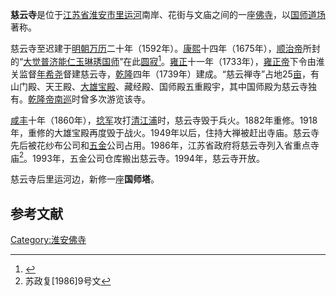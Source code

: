 '''慈云寺'''是位于[[江苏省|江苏省]][[淮安市|淮安市]][[里运河|里运河]]南岸、花街与文庙之间的一座[[佛寺|佛寺]]，以[[国师道场|国师道场]]著称。

慈云寺至迟建于[[明朝|明朝]][[万历|万历]]二十年（1592年）。[[康熙|康熙]]十四年（1675年），[[顺治帝|顺治帝]]所封的“[[玉林通琇|大觉普济能仁玉琳琇国师]]”在此[[圆寂|圆寂]]<ref>{{Cite web |url=http://mzzjj.huaian.gov.cn/mzzjj/jsp/common/content.jsp?articleId=35437&facolumnId=8361 |title=慈云禅寺 |accessdate=2008-01-02 |archive-date=2007-12-28 |archive-url=https://web.archive.org/web/20071228143050/http://mzzjj.huaian.gov.cn/mzzjj/jsp/common/content.jsp?articleId=35437&facolumnId=8361 |dead-url=yes }}</ref>。[[雍正|雍正]]十一年（1733年），[[雍正帝|雍正帝]]下令由淮关监督[[年希尧|年希尧]]督建慈云寺，[[乾隆|乾隆]]四年（1739年）建成。“慈云禅寺”占地25[[亩|亩]]，有山门殿、天王殿、[[大雄宝殿|大雄宝殿]]、藏经殿、国师殿五重殿宇，其中国师殿为慈云寺独有。[[乾隆帝南巡|乾隆帝南巡]]时曾多次游览该寺。
    
[[咸丰_(年号)|咸丰]]十年（1860年），[[捻军|捻军]]攻打[[清江浦|清江浦]]时，慈云寺毁于兵火。1882年重修。1918年，重修的大雄宝殿再度毁于战火。1949年以后，住持大禅被赶出寺庙。慈云寺先后被花纱布公司和[[五金|五金]]公司占用。1986年，江苏省政府将慈云寺列入省重点寺庙<ref>苏政复[1986]9号文</ref>。1993年，五金公司仓库搬出慈云寺。1994年，慈云寺开放。

慈云寺后里运河边，新修一座'''国师塔'''。

==参考文献==
<div class="references-small">
<references />
</div>

[[Category:淮安佛寺|Category:淮安佛寺]]